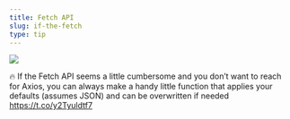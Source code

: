 ```yaml
---
title: Fetch API
slug: if-the-fetch
type: tip
---
```


![](../images/tweets/2018-11-1619.32.56-1063515277911052290-1.png)

🔥 If the Fetch API seems a little cumbersome and you don’t want to reach for Axios, you can always make a handy little function that applies your defaults (assumes JSON) and can be overwritten if needed https://t.co/y2Tyuldtf7
